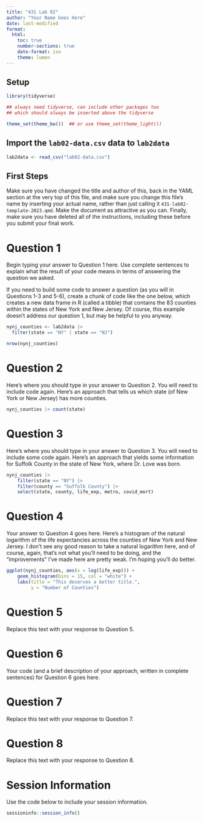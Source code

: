 ---
title: "431 Lab 02"
author: "Your Name Goes Here"
date: last-modified
format: 
  html:
    toc: true
    number-sections: true
    date-format: iso
    theme: lumen
---

## Setup

```{r load_packages, message = FALSE, warning = FALSE}

library(tidyverse)

## always need tidyverse, can include other packages too
## which should always be inserted above the tidyverse

theme_set(theme_bw())  ## or use theme_set(theme_light())
```

## Import the `lab02-data.csv` data to `lab2data`

```{r}
lab2data <- read_csv("lab02-data.csv")
```

## First Steps

Make sure you have changed the title and author of this, back in the YAML section at the very top of this file, and make sure you change this file's name by inserting your actual name, rather than just calling it `431-lab02-template-2023.qmd`. Make the document as attractive as you can. Finally, make sure you have deleted all of the instructions, including these before you submit your final work.

# Question 1

Begin typing your answer to Question 1 here. Use complete sentences to explain what the result of your code means in terms of answering the question we asked.

If you need to build some code to answer a question (as you will in Questions 1-3 and 5-6), create a chunk of code like the one below, which creates a new data frame in R (called a tibble) that contains the 83 counties within the states of New York and New Jersey. Of course, this example doesn't address our question 1, but may be helpful to you anyway.

```{r q1_create_nynj}
nynj_counties <- lab2data |>
  filter(state == "NY" | state == "NJ")

nrow(nynj_counties)
```

# Question 2

Here's where you should type in your answer to Question 2. You will need to include code again. Here's an approach that tells us which state (of New York or New Jersey) has more counties.

```{r}
nynj_counties |> count(state)
```

# Question 3

Here's where you should type in your answer to Question 3. You will need to include some code again. Here's an approach that yields some information for Suffolk County in the state of New York, where Dr. Love was born.

```{r q3_metro_suffolk}
nynj_counties |>
    filter(state == "NY") |>
    filter(county == "Suffolk County") |>
    select(state, county, life_exp, metro, covid_mort)
```

# Question 4

Your answer to Question 4 goes here. Here's a histogram of the natural logarithm of the life expectancies across the counties of New York and New Jersey. I don't see any good reason to take a natural logarithm here, and of course, again, that's not what you'll need to be doing, and the "improvements" I've made here are pretty weak. I'm hoping you'll do better.

```{r q4_popdens_hist}
ggplot(nynj_counties, aes(x = log(life_exp))) +
    geom_histogram(bins = 15, col = "white") +
    labs(title = "This deserves a better title.",
         y = "Number of Counties") 
```

# Question 5

Replace this text with your response to Question 5.

# Question 6

Your code (and a brief description of your approach, written in complete sentences) for Question 6 goes here.

# Question 7

Replace this text with your response to Question 7. 

# Question 8

Replace this text with your response to Question 8.

# Session Information

Use the code below to include your session information.

```{r}
sessioninfo::session_info()
```
